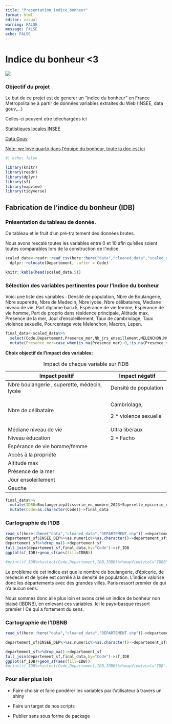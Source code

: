 ---
title: "Presentation_indice_bonheur"
format: html
editor: visual
warning: FALSE
message: FALSE
echo: FALSE
---

# Indice du bonheur \<3

![](images/Happy_Smiley.png)

### Objectif du projet

Le but de ce projet est de generer un "indice du bonheur" en France Metropolitaine à partir de données variables extraites du Web (INSEE, data gouv,...)

Celles-ci peuvent etre télechargées ici

[Statistiques locales INSEE](https://statistiques-locales.insee.fr/#view=map1&c=indicator)

[Data Gouv](https://www.data.gouv.fr/fr/)

[Note: we love quarto dans l'équipe du bonheur, toute la doc est ici](https://quarto.org "#QuartoLove")

```{r}
#| echo: false

library(knitr)
library(readr)
library(dplyr)
library(sf)
library(mapview)
library(tidyverse)
```

## Fabrication de l'indice du bonheur (IDB)

### Présentation du tableau de donnée.

Ce tableau et le fruit d'un pré-traitement des données brutes.

Nous avons rescalé toutes les variables entre 0 et 10 afin qu'elles soient toutes comparables lors de la construction de l'indice.

```{r}
scaled_data<-readr::read_csv(here::here("data","cleaned_data","scaled_data.csv"))%>%
  dplyr::relocate(Departement, .after = Code)

knitr::kable(head(scaled_data,5))

```

### Sélection des variables pertinentes pour l'indice du bonheur

Voici une liste des variables : Densité de population, Nbre de Boulangerie, Nbre superette, Nbre de Medecin, Nbre lycée, Nbre célibataires, Mediane niveau de vie, Part diplome bac+5, Espérance de vie femme, Espérance de vie homme, Part de proprio dans résidence principale, Altitude max, Presence de la mer, Jour d'ensoleillement, Taux de cambriolage, Taux violence sexuelle, Pourcentage vote Melenchon, Macron, Lepen.

```{r}
final_data<-scaled_data%>%
  select(Code,Departement,Presence_mer,Nb_jrs_enseillement,MELENCHON,MACRON,LE_PEN,Nbre_victime_Violences_sexuelles,Nbre_infraction_Cambriolages_de_logement,Altitude_max,Superette_epicerie_en_nombre_2023,Esperance_de_vie_des_femmes_à_60_ans_2023,Esperance_de_vie_des_hommes_à_60_ans_2023,Medecin_generaliste_en_nombre_2023,Mediane_du_niveau_de_vie_2021,Part_des_locataires_dans_les_res_principales_2021,Lycee_en_nombre_2023,Boulangeriepâtisserie_en_nombre_2023,Medecin_generaliste_en_nombre_2023,Part_des_pers_de_15_ans_ou_._celibataires_2021,Nb_de_familles_2021,Nb_jrs_enseillement,Part_des_diplômes_d.un_BAC.5_ou_plus_dans_la_pop_non_scolarisee_de_15_ans_ou_._2021)%>%
  mutate(Presence_mer=case_when(is.na(Presence_mer)~0,!is.na(Presence_mer)~Presence_mer))
```

**Choix objectif de l'impact des variables:**

+----------------------------------------------+--------------------------+
| Impact positif                               | Impact négatif           |
+==============================================+==========================+
| Nbre boulangerie , superette, médecin, lycée | Densité de population    |
+----------------------------------------------+--------------------------+
| Nbre de célibataire                          | Cambriolage,             |
|                                              |                          |
|                                              | 2 \* violence sexuelle   |
+----------------------------------------------+--------------------------+
| Médiane niveau de vie                        | Ultra libéraux           |
+----------------------------------------------+--------------------------+
| Niveau éducation                             | 2 \* Facho               |
+----------------------------------------------+--------------------------+
| Espérance de vie homme/femme                 |                          |
+----------------------------------------------+--------------------------+
| Accès à la propriété                         |                          |
+----------------------------------------------+--------------------------+
| Altitude max                                 |                          |
+----------------------------------------------+--------------------------+
| Présence de la mer                           |                          |
+----------------------------------------------+--------------------------+
| Jour ensoleillement                          |                          |
+----------------------------------------------+--------------------------+
| Gauche                                       |                          |
+----------------------------------------------+--------------------------+

: Impact de chaque variable sur l'IDB

```{r}
final_data%>%
  mutate(IDBB=Boulangeriepâtisserie_en_nombre_2023+Superette_epicerie_en_nombre_2023+Medecin_generaliste_en_nombre_2023+Lycee_en_nombre_2023+Part_des_pers_de_15_ans_ou_._celibataires_2021+Mediane_du_niveau_de_vie_2021+Part_des_diplômes_d.un_BAC.5_ou_plus_dans_la_pop_non_scolarisee_de_15_ans_ou_._2021+Esperance_de_vie_des_hommes_à_60_ans_2023+Esperance_de_vie_des_femmes_à_60_ans_2023-Part_des_locataires_dans_les_res_principales_2021+Altitude_max+Presence_mer+Nb_jrs_enseillement+MELENCHON-3*Nb_de_familles_2021-Nbre_infraction_Cambriolages_de_logement-2*Nbre_victime_Violences_sexuelles-MACRON-2*LE_PEN,IDB=Part_des_pers_de_15_ans_ou_._celibataires_2021+Mediane_du_niveau_de_vie_2021+Part_des_diplômes_d.un_BAC.5_ou_plus_dans_la_pop_non_scolarisee_de_15_ans_ou_._2021+Esperance_de_vie_des_hommes_à_60_ans_2023+Esperance_de_vie_des_femmes_à_60_ans_2023-Part_des_locataires_dans_les_res_principales_2021+Altitude_max+Presence_mer+Nb_jrs_enseillement+MELENCHON-Nbre_infraction_Cambriolages_de_logement-2*Nbre_victime_Violences_sexuelles-MACRON-2*LE_PEN)%>%
  mutate(Code=as.character(Code))->final_data

```

### Cartographie de l'IDB

```{r}
read_sf(here::here("data","cleaned_data","DEPARTEMENT.shp"))->departement_sf
departement_sf$INSEE_DEP%>%as.numeric%>%as.character()->departement_sf$Code
departement_sf%>%drop_na()->departement_sf
full_join(departement_sf,final_data,by="Code")->sf_IDB
ggplot(sf_IDB)+geom_sf(aes(fill=IDBB))

#print(sf_IDB%>%select(Code,Departement,IDB,IDBB)%>%mapView(zcol="IDBB"))

```

Le problème de cet indice est que le nombre de boulangerie, d'épicerie, de médecin et de lycée est corrélé à la densité de population. L'indice valorise donc les départements avec des grandes villes. Paris ressort premier de qui n'a aucun sens.

Nous sommes donc allé plus loin et avons créé un indice de bonheur non biaisé (IBDNB), en enlevant ces variables. Ici le pays-basque ressort premier ! Ce qui a fortement du sens.

### Cartographie de l'IDBNB

```{r}
read_sf(here::here("data","cleaned_data","DEPARTEMENT.shp"))->departement_sf

departement_sf$INSEE_DEP%>%as.numeric%>%as.character()->departement_sf$Code

departement_sf%>%drop_na()->departement_sf
full_join(departement_sf,final_data,by="Code")->sf_IDB
ggplot(sf_IDB)+geom_sf(aes(fill=IDB))
#print(sf_IDB%>%select(Code,Departement,IDB,IDBB)%>%mapView(zcol="IDB"))

```

### Pour aller plus loin

-   Faire choisir et faire pondérer les variables par l'utilisateur à travers un shiny

-   Faire un target de nos scripts

-   Publier sans sous forme de package
